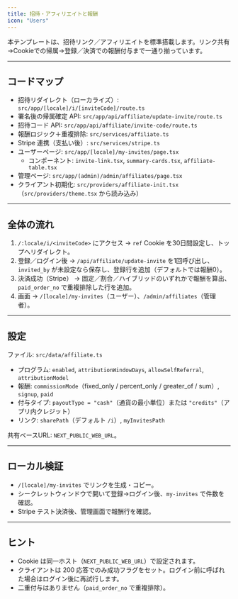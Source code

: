 ```yaml
---
title: 招待・アフィリエイトと報酬
icon: "Users"
---
```


本テンプレートは、招待リンク／アフィリエイトを標準搭載します。リンク共有→Cookieでの帰属→登録／決済での報酬付与まで一通り揃っています。

---

## コードマップ

- 招待リダイレクト（ローカライズ）: `src/app/[locale]/i/[inviteCode]/route.ts`
- 署名後の帰属確定 API: `src/app/api/affiliate/update-invite/route.ts`
- 招待コード API: `src/app/api/affiliate/invite-code/route.ts`
- 報酬ロジック＋重複排除: `src/services/affiliate.ts`
- Stripe 連携（支払い後）: `src/services/stripe.ts`
- ユーザーページ: `src/app/[locale]/my-invites/page.tsx`
  - コンポーネント: `invite-link.tsx`, `summary-cards.tsx`, `affiliate-table.tsx`
- 管理ページ: `src/app/(admin)/admin/affiliates/page.tsx`
- クライアント初期化: `src/providers/affiliate-init.tsx`（`src/providers/theme.tsx` から読み込み）

---

## 全体の流れ

1) `/:locale/i/<inviteCode>` にアクセス → `ref` Cookie を30日間設定し、トップへリダイレクト。
2) 登録／ログイン後 → `/api/affiliate/update-invite` を1回呼び出し、`invited_by` が未設定なら保存し、登録行を追加（デフォルトでは報酬0）。
3) 決済成功（Stripe） → 固定／割合／ハイブリッドのいずれかで報酬を算出、`paid_order_no` で重複排除した行を追加。
4) 画面 → `/[locale]/my-invites`（ユーザー）、`/admin/affiliates`（管理者）。

---

## 設定

ファイル: `src/data/affiliate.ts`

- プログラム: `enabled`, `attributionWindowDays`, `allowSelfReferral`, `attributionModel`
- 報酬: `commissionMode`（fixed_only / percent_only / greater_of / sum）, `signup`, `paid`
- 付与タイプ: `payoutType = "cash"`（通貨の最小単位）または `"credits"`（アプリ内クレジット）
- リンク: `sharePath`（デフォルト `/i`）, `myInvitesPath`

共有ベースURL: `NEXT_PUBLIC_WEB_URL`。

---

## ローカル検証

- `/[locale]/my-invites` でリンクを生成・コピー。
- シークレットウィンドウで開いて登録→ログイン後、`my-invites` で件数を確認。
- Stripe テスト決済後、管理画面で報酬行を確認。

---

## ヒント

- Cookie は同一ホスト（`NEXT_PUBLIC_WEB_URL`）で設定されます。
- クライアントは 200 応答でのみ成功フラグをセット。ログイン前に呼ばれた場合はログイン後に再試行します。
- 二重付与はありません（`paid_order_no` で重複排除）。

